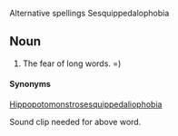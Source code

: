 Alternative spellings
Sesquippedalophobia

== Noun ==

# The fear of long words. =)

====Synonyms====
[[Hippopotomonstrosesquippedaliophobia]]

Sound clip needed for above word.